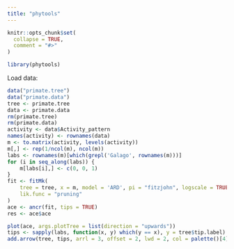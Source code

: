 ```yaml
---
title: "phytools"
---
```


```r
knitr::opts_chunk$set(
  collapse = TRUE,
  comment = "#>"
)
```

```r
library(phytools)
```

Load data:

```r
data("primate.tree")
data("primate.data")
tree <- primate.tree
data <- primate.data
rm(primate.tree)
rm(primate.data)
activity <- data$Activity_pattern
names(activity) <- rownames(data)
m <- to.matrix(activity, levels(activity))
m[,] <- rep(1/ncol(m), ncol(m))
labs <- rownames(m)[which(grepl('Galago', rownames(m)))]
for (i in seq_along(labs)) {
    m[labs[i],] <- c(0, 0, 1)
}
fit <- fitMk(
    tree = tree, x = m, model = 'ARD', pi = "fitzjohn", logscale = TRUE, 
    lik.func = "pruning"
)
ace <- ancr(fit, tips = TRUE)
res <- ace$ace

```






```r
plot(ace, args.plotTree = list(direction = "upwards"))
tips <- sapply(labs, function(x, y) which(y == x), y = tree$tip.label)
add.arrow(tree, tips, arrl = 3, offset = 2, lwd = 2, col = palette()[4])
```

